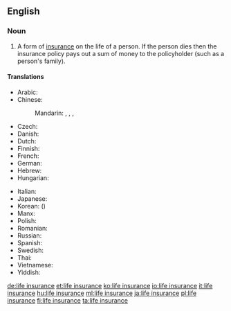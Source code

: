 ==English==
{{wikipedia}}
===Noun===
{{en-noun|head=[[life]] [[insurance]]|-|s}}

# {{context|insurance|lang=en}} A form of [[insurance]] on the life of a person. If the person dies then the insurance policy pays out a sum of money to the policyholder (such as a person's family).

====Translations====
{{trans-top|form of insurance}}
* Arabic: {{t-|ar|تأمين على الحياة|m|tr=ta'miin 3ála al-Hayaa}}
* Chinese:
*: Mandarin: {{t|cmn|人壽保險|sc=Hani}}, {{t|cmn|人寿保险|tr=rénshòu bǎoxiǎn|sc=Hani}}, {{t|cmn|生命保險|sc=Hani}}, {{t|cmn|生命保险|tr=shēngmìng bǎoxiǎn|sc=Hani}}
* Czech: {{t-|cs|životní pojištění|n}}
* Danish: {{t-|da|livsforsikring|c}}
* Dutch: {{t-|nl|levensverzekering|f}}
* Finnish: {{t+|fi|henkivakuutus}}
* French: {{t+|fr|assurance-vie|f}}
* German: {{t+|de|Lebensversicherung|f}}
* Hebrew: {{t-|he|ביטוח חיים}}
* Hungarian: {{t+|hu|életbiztosítás}}
{{trans-mid}}
* Italian: {{t-|it|assicurazione sulla vita|f}}
* Japanese: {{t+|ja|生命保険|tr=せいめいほけん, seimei hoken}}
* Korean: {{t+|ko|생명보험|tr=saengmyeong boheom|sc=Hang}} ({{t+|ko|生命保險|sc=Hani}})
* Manx: {{t-|gv|urrysaght heihill|f}}
* Polish: {{t+|pl|ubezpieczenie na życie|n}}
* Romanian: {{t-|ro|asigurare de viață}}
* Russian: {{t-|ru|страхование жизни|n|tr=straxovánije žízni}}
* Spanish: {{t-|es|seguro de vida|m}}
* Swedish: {{t-|sv|livförsäkring}}
* Thai: {{t-|th|การประกันชีวิต|tr=gaan bpràgan cheewít}}
* Vietnamese: {{t-|vi|bảo hiểm nhân thọ}}
* Yiddish: {{t-|yi|לעבן פארזיכערונג|sc=Hebr|tr=lebn farzikherung|f}}
{{trans-bottom}}

[[de:life insurance]]
[[et:life insurance]]
[[ko:life insurance]]
[[io:life insurance]]
[[it:life insurance]]
[[hu:life insurance]]
[[ml:life insurance]]
[[ja:life insurance]]
[[pl:life insurance]]
[[fi:life insurance]]
[[ta:life insurance]]